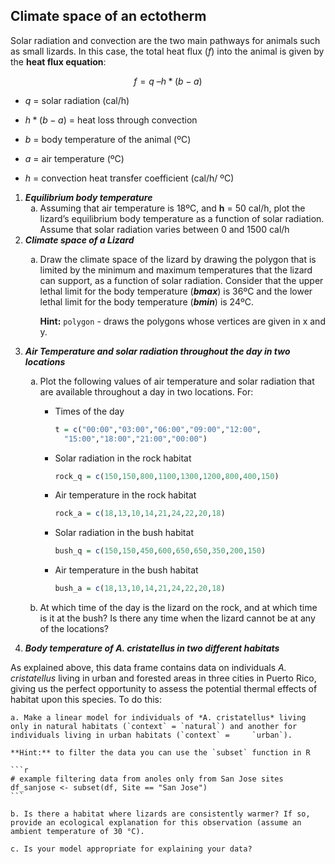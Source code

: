 ## Climate space of an ectotherm

Solar radiation and convection are the two main pathways for animals such as small lizards. In this case, the total heat flux (*f*) into the animal is given by the **heat flux equation**:

$$f = q\ –h*(b - a)$$

-   $q$ = solar radiation (cal/h)

-   $h*(b - a)$ = heat loss through convection

-   $b$ = body temperature of the animal (ºC)

-   $a$ = air temperature (ºC)

-   $h$ = convection heat transfer coefficient (cal/h/ ºC)

1.  ***Equilibrium body temperature***
    a.  Assuming that air temperature is 18ºC, and **h** = 50 cal/h, plot the lizard's equilibrium body temperature as a function of solar radiation. Assume that solar radiation varies between 0 and 1500 cal/h
2.  ***Climate space of a Lizard***
    a.  Draw the climate space of the lizard by drawing the polygon that is limited by the minimum and maximum temperatures that the lizard can support, as a function of solar radiation. Consider that the upper lethal limit for the body temperature (***bmax***) is 36ºC and the lower lethal limit for the body temperature (***bmin***) is 24ºC.

        **Hint:** `polygon` - draws the polygons whose vertices are given in x and y.
3.  ***Air Temperature and solar radiation throughout the day in two locations***
    a.  Plot the following values of air temperature and solar radiation that are available throughout a day in two locations. For:

        -   Times of the day

            ``` r
            t = c("00:00","03:00","06:00","09:00","12:00",
              "15:00","18:00","21:00","00:00")
            ```

        -   Solar radiation in the rock habitat

            ``` r
            rock_q = c(150,150,800,1100,1300,1200,800,400,150)
            ```

        -   Air temperature in the rock habitat

            ``` r
            rock_a = c(18,13,10,14,21,24,22,20,18)
            ```

        -   Solar radiation in the bush habitat

            ``` r
            bush_q = c(150,150,450,600,650,650,350,200,150)
            ```

        -   Air temperature in the bush habitat

            ``` r
            bush_a = c(18,13,10,14,21,24,22,20,18)
            ```

    b.  At which time of the day is the lizard on the rock, and at which time is it at the bush? Is there any time when the lizard cannot be at any of the locations?

4.  ***Body temperature of A. cristatellus in two different habitats***

As explained above, this data frame contains data on individuals *A. cristatellus* living in urban and forested areas in three cities in Puerto Rico, giving us the perfect opportunity to assess the potential thermal effects of habitat upon this species. To do this:

    a. Make a linear model for individuals of *A. cristatellus* living only in natural habitats (`context` = `natural`) and another for individuals living in urban habitats (`context` =     `urban`).

    **Hint:** to filter the data you can use the `subset` function in R

    ```r
    # example filtering data from anoles only from San Jose sites
    df_sanjose <- subset(df, Site == "San Jose")
    ```

    b. Is there a habitat where lizards are consistently warmer? If so, provide an ecological explanation for this observation (assume an ambient temperature of 30 °C).

    c. Is your model appropriate for explaining your data?

